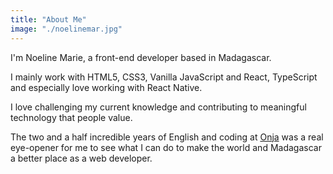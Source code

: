```yaml
---
title: "About Me"
image: "./noelinemar.jpg"
---
```


I'm Noeline Marie, a front-end developer based in Madagascar.

I mainly work with HTML5, CSS3, Vanilla JavaScript and React, TypeScript and especially love working with React Native.

I love challenging my current knowledge and contributing to meaningful technology that people value.

The two and a half incredible years of English and coding at <a class="onja" href="https://onja.org/">Onja</a> was a real eye-opener for me to see what I can do to make the world and Madagascar a better place as a web developer.
